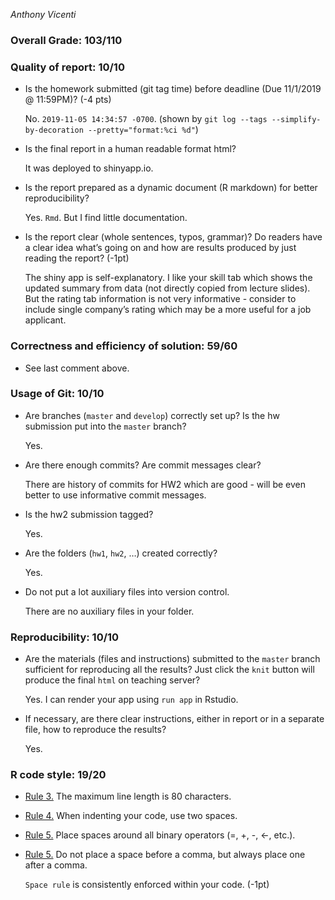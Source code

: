 *Anthony Vicenti*

### Overall Grade: 103/110

### Quality of report: 10/10

-   Is the homework submitted (git tag time) before deadline (Due 11/1/2019 @ 11:59PM)? (-4 pts)

    No. `2019-11-05 14:34:57 -0700`. (shown by `git log --tags --simplify-by-decoration --pretty="format:%ci %d"`)

-   Is the final report in a human readable format html? 

    It was deployed to shinyapp.io. 

-   Is the report prepared as a dynamic document (R markdown) for better reproducibility?

    Yes. `Rmd`. But I find little documentation. 

-   Is the report clear (whole sentences, typos, grammar)? Do readers have a clear idea what's going on and how are results produced by just reading the report? (-1pt)

	  The shiny app is self-explanatory. I like your skill tab which shows the updated summary from data (not directly copied from lecture slides). But the rating tab information is not very informative - consider to include single company's rating which may be a more useful for a job applicant. 
	  
### Correctness and efficiency of solution: 59/60

-  See last comment above. 
  
    
### Usage of Git: 10/10

-   Are branches (`master` and `develop`) correctly set up? Is the hw submission put into the `master` branch?

    Yes. 

-   Are there enough commits? Are commit messages clear?  

    There are history of commits for HW2 which are good - will be even better to use informative commit messages.  
   
-   Is the hw2 submission tagged? 

    Yes. 

-   Are the folders (`hw1`, `hw2`, ...) created correctly? 

    Yes.
  
-   Do not put a lot auxiliary files into version control. 

    There are no auxiliary files in your folder. 

### Reproducibility: 10/10

-   Are the materials (files and instructions) submitted to the `master` branch sufficient for reproducing all the results? Just click the `knit` button will produce the final `html` on teaching server? 

    Yes. I can render your app using `run app` in Rstudio.   
  	

-   If necessary, are there clear instructions, either in report or in a separate file, how to reproduce the results?

    Yes. 

### R code style: 19/20
-   [Rule 3.](https://google.github.io/styleguide/Rguide.xml#linelength) The maximum line length is 80 characters. 


-   [Rule 4.](https://google.github.io/styleguide/Rguide.xml#indentation) When indenting your code, use two spaces.

-   [Rule 5.](https://google.github.io/styleguide/Rguide.xml#spacing) Place spaces around all binary operators (=, +, -, &lt;-, etc.). 


-   [Rule 5.](https://google.github.io/styleguide/Rguide.xml#spacing) Do not place a space before a comma, but always place one after a comma. 

    `Space rule` is consistently enforced within your code. (-1pt)




